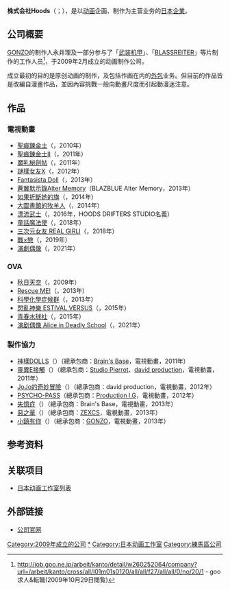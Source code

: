 
{{Infobox Company 
|company_name=株式会社 Hoods
|company_name_en={{lang|ja|フッズエンタテインメント株式会社}}<br/>Hoods Entertainment inc.
|company_logo=[[file:hoodslogo.jpg|file:hoodslogo.jpg]]
|company_type=股份有限公司
|company_slogan=
|market_information=非上市
|abbreviated_name=
|foundation=2009年2月
|location=[[日本|日本]][[東京都|東京都]][[練馬区|練馬区]][[豊玉中|豊玉中]]二丁目27番地12
|zip_code=176-0013
|area_served=情報、通信業
|telephone_no=
|key_people=永井理
|industry=
|products=动画企画、制作
|services=
|capital=500万日元
|revenue=
|operating_income=
|profit=
|total_asset=
|net_asset=
|market_value=
|num_employees=
|P/E ratio=
|earnings per share=
|Net asset value=
|accounting_period=
|parent=
|major_shareholder=
|divisions=
|subsid=
|homepage=http://www.hoods.co.jp/
|footnotes=
|width=
}}

'''株式会社Hoods'''（{{lang|ja|フッズエンタテインメント株式会社}}；{{lang|en|Hoods Entertainment inc}}），是以[[动画|动画]]企画、制作为主营业务的[[日本|日本]][[企業|企業]]。

== 公司概要 ==
[[GONZO|GONZO]]的制作人永井理及一部分参与了「[[武装机甲|武装机甲]]」、「[[BLASSREITER|BLASSREITER]]」等片制作的工作人员<ref>http://job.goo.ne.jp/arbeit/kanto/detail/w260252064/company?url=/arbeit/kanto/cross/all/l01m01s0120/all/all/f27/all/all/0/no/20/1 {{Webarchive|url=https://archive.is/20120709084208/http://job.goo.ne.jp/arbeit/kanto/detail/w260252064/company?url=/arbeit/kanto/cross/all/l01m01s0120/all/all/f27/all/all/0/no/20/1 |date=2012-07-09 }} - goo 求人&転職(2009年10月29日閲覧)</ref>，于2009年2月成立的动画制作公司。

成立最初的目的是原创动画的制作，及包括作画在内的[[外包|外包]]业务。但目前的作品皆是改編自漫畫作品，並因內容挑戰一般向動畫尺度而引起動漫迷注意。

== 作品 ==
=== 電視動畫 ===
* [[聖痕鍊金士|聖痕鍊金士]]（{{lang|ja|聖痕のクェイサー}}，2010年）
* [[聖痕鍊金士|聖痕鍊金士Ⅱ]]（{{lang|ja|聖痕のクェイサーⅡ}}，2011年）
* [[魔乳秘劍帖|魔乳秘劍帖]]（{{lang|ja|魔乳秘剣帖}}，2011年）
* [[謎樣女友X|謎樣女友X]]（{{lang|ja|謎の彼女X}}，2012年）
* [[Fantasista_Doll|Fantasista Doll]]（{{lang|ja|ファンタジスタドール}}，2013年）
* [[蒼翼默示錄|蒼翼默示錄Alter Memory]]（BLAZBLUE Alter Memory，2013年）
* [[如果折斷她的旗|如果折斷她的旗]]（{{lang|ja|彼女がフラグをおられたら}}，2014年）
* [[大圖書館的牧羊人|大圖書館的牧羊人]]（{{lang|ja|大図書館の羊飼い}}，2014年）
* [[漂流武士|漂流武士]]（{{lang|ja|ドリフターズ}}，2016年，HOODS DRIFTERS STUDIO名義）
* [[童話魔法使|童話魔法使]]（{{lang|ja|メルヘン・メドヘン}}，2018年）
* [[三次元女友|三次元女友 REAL GIRLl]]（{{lang|ja|3D彼女 リアルガール}}，2018年）
* [[戰×戀|戰×戀]]（{{lang|ja|戦×恋}}，2019年）
* [[劇偶像|演劇偶像]]（{{lang|ja|ゲキドル}}，2021年）

=== OVA ===
* [[秋日天空|秋日天空]]（{{lang|ja|あきそら}}，2009年）
* [[Rescue_ME!|Rescue ME!]]（{{lang|ja|れすきゅーME!}}，2013年）
* [[科學化學症候群|科學化學症候群]]（{{lang|ja|カガクなヤツら}}，2013年）
* [[閃亂神樂|閃亂神樂 ESTIVAL VERSUS]]（{{lang|ja|閃乱カグラ ESTIVAL VERSUS -水着だらけの前夜祭-}}，2015年）
* [[青春水球社|青春水球社]]（{{lang|ja|ハンツー×トラッシュ}}，2015年）
* [[剧偶像|演剧偶像 Alice in Deadly School]]（{{lang|ja|アリスインデッドリースクール}}，2021年）

=== 製作協力 ===
* [[神樣DOLLS|神樣DOLLS]]（{{lang|ja|神様ドォルズ}}）（總承包商：[[Brain's_Base|Brain's Base]]，電視動畫，2011年） 
* [[靈異E接觸|靈異E接觸]]（{{lang|ja|レベルE}}）（總承包商：[[Studio_Pierrot|Studio Pierrot]]、[[David_Production|david production]]，電視動畫，2011年）
* [[JoJo的奇妙冒險|JoJo的奇妙冒險]]（{{lang|ja|ジョジョの奇妙な冒険}}）（總承包商：david production，電視動畫，2012年）
* [[PSYCHO-PASS|PSYCHO-PASS]]（總承包商：[[Production_I.G|Production I.G]]，電視動畫，2012年）
* [[失憶症_(遊戲)|失憶症]]（{{lang|ja|AMNESIA}}）（總承包商：Brain's Base，電視動畫，2013年）
* [[惡之華_(2009年漫畫)|惡之華]]（{{lang|ja|惡の華}}）（總承包商：[[ZEXCS|ZEXCS]]，電視動畫，2013年）
* [[小鎮有你|小鎮有你]]（{{lang|ja|君のいる町}}）（總承包商：[[GONZO|GONZO]]，電視動畫，2013年）

== 参考资料 ==
{{Reflist|2}}

== 关联项目 ==
*[[日本动画工作室列表|日本动画工作室列表]]

== 外部链接 ==
*{{ja icon}} [http://www.hoods.co.jp/index.html 公司官网]{{Wayback|url=http://www.hoods.co.jp/index.html |date=20100119044721 }}

{{Hoods}}
{{DEFAULTSORT:Hoods Entertainment}}
[[Category:2009年成立的公司|Category:2009年成立的公司]]
[[Category:Hoods|*]]
[[Category:日本动画工作室|Category:日本动画工作室]]
[[Category:練馬區公司|Category:練馬區公司]]